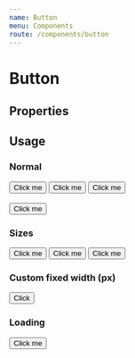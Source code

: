 ```yaml
---
name: Button
menu: Components
route: /components/button
---
```



# Button

## Properties

<Props of={Button} />

## Usage

### Normal

<Playground>
  <Button>Click me</Button>
  <Button kind="secondary">Click me</Button>
  <Button kind="disabled">Click me</Button>
  <br />
  <br />
  <Button fullWidth>Click me</Button>
</Playground>

### Sizes

<Playground>
  <Button size="sm">Click me</Button>
  <Button size="md">Click me</Button>
  <Button size="lg">Click me</Button>
</Playground>

### Custom fixed width (px)

<Playground>
  <Button size="sm" width={500}>Click</Button>
</Playground>

### Loading

<Playground>
  <Button loading>Click me</Button>
</Playground>
